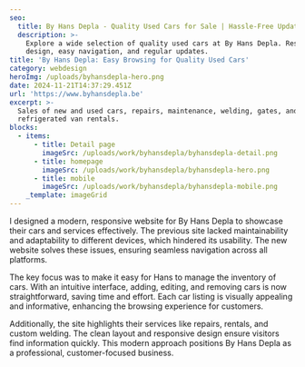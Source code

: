 ```yaml
---
seo:
  title: By Hans Depla - Quality Used Cars for Sale | Hassle-Free Updates
  description: >-
    Explore a wide selection of quality used cars at By Hans Depla. Responsive
    design, easy navigation, and regular updates.
title: 'By Hans Depla: Easy Browsing for Quality Used Cars'
category: webdesign
heroImg: /uploads/byhansdepla-hero.png
date: 2024-11-21T14:37:29.451Z
url: 'https://www.byhansdepla.be'
excerpt: >-
  Sales of new and used cars, repairs, maintenance, welding, gates, and
  refrigerated van rentals.
blocks:
  - items:
      - title: Detail page
        imageSrc: /uploads/work/byhansdepla/byhansdepla-detail.png
      - title: homepage
        imageSrc: /uploads/work/byhansdepla/byhansdepla-hero.png
      - title: mobile
        imageSrc: /uploads/work/byhansdepla/byhansdepla-mobile.png
    _template: imageGrid
---
```


I designed a modern, responsive website for By Hans Depla to showcase their cars and services effectively. The previous site lacked maintainability and adaptability to different devices, which hindered its usability. The new website solves these issues, ensuring seamless navigation across all platforms.

The key focus was to make it easy for Hans to manage the inventory of cars. With an intuitive interface, adding, editing, and removing cars is now straightforward, saving time and effort. Each car listing is visually appealing and informative, enhancing the browsing experience for customers.

Additionally, the site highlights their services like repairs, rentals, and custom welding. The clean layout and responsive design ensure visitors find information quickly. This modern approach positions By Hans Depla as a professional, customer-focused business.
